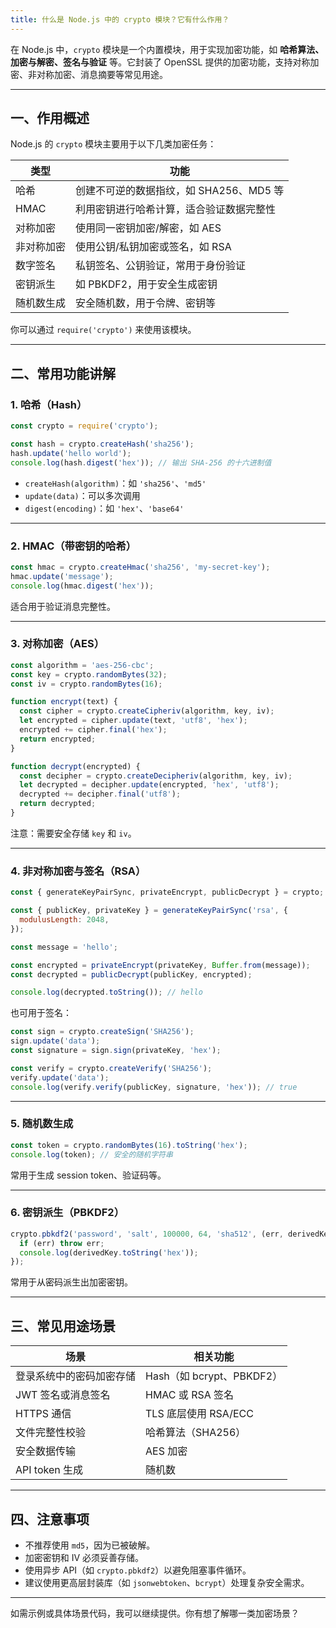 ```yaml
---
title: 什么是 Node.js 中的 crypto 模块？它有什么作用？
---
```


在 Node.js 中，`crypto` 模块是一个内置模块，用于实现加密功能，如 **哈希算法、加密与解密、签名与验证** 等。它封装了 OpenSSL 提供的加密功能，支持对称加密、非对称加密、消息摘要等常见用途。

---

## 一、作用概述

Node.js 的 `crypto` 模块主要用于以下几类加密任务：

| 类型    | 功能                        |
| ----- | ------------------------- |
| 哈希    | 创建不可逆的数据指纹，如 SHA256、MD5 等 |
| HMAC  | 利用密钥进行哈希计算，适合验证数据完整性      |
| 对称加密  | 使用同一密钥加密/解密，如 AES         |
| 非对称加密 | 使用公钥/私钥加密或签名，如 RSA        |
| 数字签名  | 私钥签名、公钥验证，常用于身份验证         |
| 密钥派生  | 如 PBKDF2，用于安全生成密钥         |
| 随机数生成 | 安全随机数，用于令牌、密钥等            |

你可以通过 `require('crypto')` 来使用该模块。

---

## 二、常用功能讲解

### 1. 哈希（Hash）

```js
const crypto = require('crypto');

const hash = crypto.createHash('sha256');
hash.update('hello world');
console.log(hash.digest('hex')); // 输出 SHA-256 的十六进制值
```

* `createHash(algorithm)`：如 `'sha256'`、`'md5'`
* `update(data)`：可以多次调用
* `digest(encoding)`：如 `'hex'`、`'base64'`

---

### 2. HMAC（带密钥的哈希）

```js
const hmac = crypto.createHmac('sha256', 'my-secret-key');
hmac.update('message');
console.log(hmac.digest('hex'));
```

适合用于验证消息完整性。

---

### 3. 对称加密（AES）

```js
const algorithm = 'aes-256-cbc';
const key = crypto.randomBytes(32);
const iv = crypto.randomBytes(16);

function encrypt(text) {
  const cipher = crypto.createCipheriv(algorithm, key, iv);
  let encrypted = cipher.update(text, 'utf8', 'hex');
  encrypted += cipher.final('hex');
  return encrypted;
}

function decrypt(encrypted) {
  const decipher = crypto.createDecipheriv(algorithm, key, iv);
  let decrypted = decipher.update(encrypted, 'hex', 'utf8');
  decrypted += decipher.final('utf8');
  return decrypted;
}
```

注意：需要安全存储 `key` 和 `iv`。

---

### 4. 非对称加密与签名（RSA）

```js
const { generateKeyPairSync, privateEncrypt, publicDecrypt } = crypto;

const { publicKey, privateKey } = generateKeyPairSync('rsa', {
  modulusLength: 2048,
});

const message = 'hello';

const encrypted = privateEncrypt(privateKey, Buffer.from(message));
const decrypted = publicDecrypt(publicKey, encrypted);

console.log(decrypted.toString()); // hello
```

也可用于签名：

```js
const sign = crypto.createSign('SHA256');
sign.update('data');
const signature = sign.sign(privateKey, 'hex');

const verify = crypto.createVerify('SHA256');
verify.update('data');
console.log(verify.verify(publicKey, signature, 'hex')); // true
```

---

### 5. 随机数生成

```js
const token = crypto.randomBytes(16).toString('hex');
console.log(token); // 安全的随机字符串
```

常用于生成 session token、验证码等。

---

### 6. 密钥派生（PBKDF2）

```js
crypto.pbkdf2('password', 'salt', 100000, 64, 'sha512', (err, derivedKey) => {
  if (err) throw err;
  console.log(derivedKey.toString('hex'));
});
```

常用于从密码派生出加密密钥。

---

## 三、常见用途场景

| 场景           | 相关功能                  |
| ------------ | --------------------- |
| 登录系统中的密码加密存储 | Hash（如 bcrypt、PBKDF2） |
| JWT 签名或消息签名  | HMAC 或 RSA 签名         |
| HTTPS 通信     | TLS 底层使用 RSA/ECC      |
| 文件完整性校验      | 哈希算法（SHA256）          |
| 安全数据传输       | AES 加密                |
| API token 生成 | 随机数                   |

---

## 四、注意事项

* 不推荐使用 `md5`，因为已被破解。
* 加密密钥和 IV 必须妥善存储。
* 使用异步 API（如 `crypto.pbkdf2`）以避免阻塞事件循环。
* 建议使用更高层封装库（如 `jsonwebtoken`、`bcrypt`）处理复杂安全需求。

---

如需示例或具体场景代码，我可以继续提供。你有想了解哪一类加密场景？
